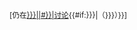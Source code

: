 <sup style="white-space:nowrap;font-style:italic;">[仍在[[{{#if:{{{talkpage|}}}|{{{talkpage}}}|{{TALKPAGENAME}}#{{{1|}}}{{{talk|}}}}}|讨论]]{{#if:{{{date|{{{asof|}}}}}}|（{{{date|{{{asof|}}}}}}）}}]</sup><noinclude>

<!-- Add categories and interwikis to the /doc subpage, not here! -->
{{documentation}}
</noinclude>